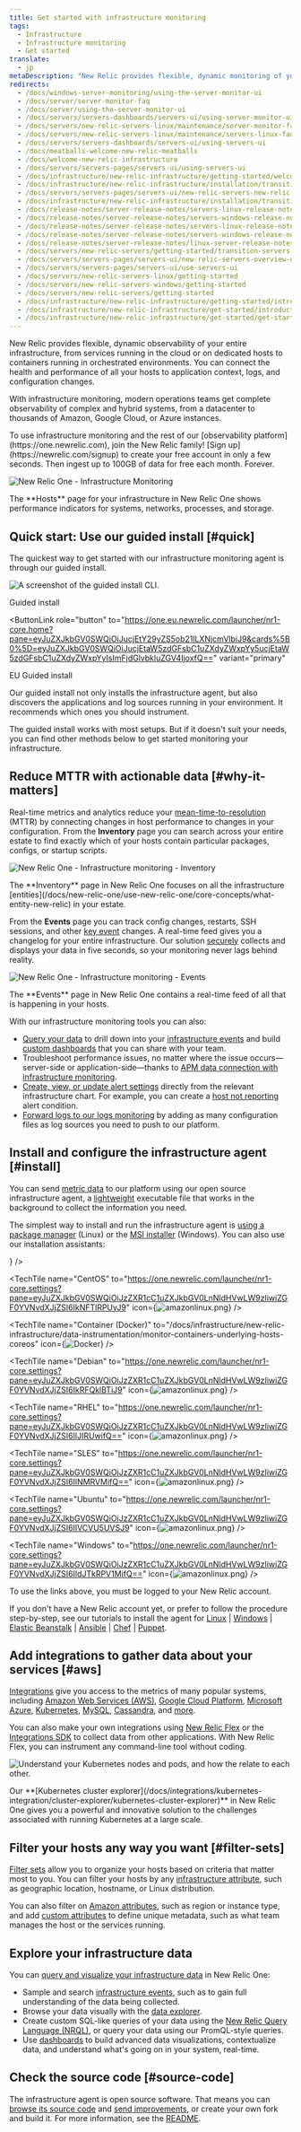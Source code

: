 ```yaml
---
title: Get started with infrastructure monitoring
tags:
  - Infrastructure
  - Infrastructure monitoring
  - Get started
translate:
  - jp
metaDescription: "New Relic provides flexible, dynamic monitoring of your entire infrastructure. Learn about features, installation, and use cases."
redirects:
  - /docs/windows-server-monitoring/using-the-server-monitor-ui
  - /docs/server/server-monitor-faq
  - /docs/server/using-the-server-monitor-ui
  - /docs/servers/servers-dashboards/servers-ui/using-server-monitor-ui
  - /docs/servers/new-relic-servers-linux/maintenance/server-monitor-faq
  - /docs/servers/new-relic-servers-linux/maintenance/servers-linux-faq
  - /docs/servers/servers-dashboards/servers-ui/using-servers-ui
  - /docs/meatballs-welcome-new-relic-meatballs
  - /docs/welcome-new-relic-infrastructure
  - /docs/servers/servers-pages/servers-ui/using-servers-ui
  - /docs/infrastructure/new-relic-infrastructure/getting-started/welcome-new-relic-infrastructure
  - /docs/infrastructure/new-relic-infrastructure/installation/transition-servers-new-relic-infrastructure-0
  - /docs/servers/servers-pages/servers-ui/new-relic-servers-new-relic-infrastructure
  - /docs/infrastructure/new-relic-infrastructure/installation/transition-servers-new-relic-infrastructure
  - /docs/release-notes/server-release-notes/servers-linux-release-notes
  - /docs/release-notes/server-release-notes/servers-windows-release-notes
  - /docs/release-notes/server-release-notes/servers-linux-release-notes/feed
  - /docs/release-notes/server-release-notes/servers-windows-release-notes/feed
  - /docs/release-notes/server-release-notes/linux-server-release-notes/linux-server-120257
  - /docs/servers/new-relic-servers/getting-started/transition-servers-new-relic-infrastructure
  - /docs/servers/servers-pages/servers-ui/new-relic-servers-overview-ui-page
  - /docs/servers/servers-pages/servers-ui/use-servers-ui
  - /docs/servers/new-relic-servers-linux/getting-started
  - /docs/servers/new-relic-servers-windows/getting-started
  - /docs/servers/new-relic-servers/getting-started
  - /docs/infrastructure/new-relic-infrastructure/getting-started/introduction-new-relic-infrastructure
  - /docs/infrastructure/new-relic-infrastructure/get-started/introduction-new-relic-infrastructure
  - /docs/infrastructure/new-relic-infrastructure/get-started/get-started-infrastructure-monitoring
---
```










New Relic provides flexible, dynamic observability of your entire infrastructure, from services running in the cloud or on dedicated hosts to containers running in orchestrated environments. You can connect the health and performance of all your hosts to application context, logs, and configuration changes.

With infrastructure monitoring, modern operations teams get complete observability of complex and hybrid systems, from a datacenter to thousands of Amazon, Google Cloud, or Azure instances.

<Callout variant="tip">
  To use infrastructure monitoring and the rest of our [observability platform](https://one.newrelic.com), join the New Relic family! [Sign up](https://newrelic.com/signup) to create your free account in only a few seconds. Then ingest up to 100GB of data for free each month. Forever.
</Callout>

![New Relic One - Infrastructure Monitoring](./images/nrone-infrastructure-hosts.png "New Relic One - Infrastructure Monitoring")

<figcaption>
  The **Hosts** page for your infrastructure in New Relic One shows performance indicators for systems, networks, processes, and storage.
</figcaption>

## Quick start: Use our guided install [#quick]

The quickest way to get started with our infrastructure monitoring agent is through our guided install.

![A screenshot of the guided install CLI.](./images/guided-install-cli.png "The guided install CLI.")

<ButtonGroup>
<ButtonLink
  role="button"
  to="https://one.newrelic.com/launcher/nr1-core.home?pane=eyJuZXJkbGV0SWQiOiJucjEtY29yZS5ob21lLXNjcmVlbiJ9&cards%5B0%5D=eyJuZXJkbGV0SWQiOiJucjEtaW5zdGFsbC1uZXdyZWxpYy5ucjEtaW5zdGFsbC1uZXdyZWxpYyIsImFjdGlvbkluZGV4IjoxfQ=="
  variant="primary"
>
  Guided install
</ButtonLink>

<ButtonLink
  role="button"
  to="https://one.eu.newrelic.com/launcher/nr1-core.home?pane=eyJuZXJkbGV0SWQiOiJucjEtY29yZS5ob21lLXNjcmVlbiJ9&cards%5B0%5D=eyJuZXJkbGV0SWQiOiJucjEtaW5zdGFsbC1uZXdyZWxpYy5ucjEtaW5zdGFsbC1uZXdyZWxpYyIsImFjdGlvbkluZGV4IjoxfQ=="
  variant="primary"
>
  EU Guided install
</ButtonLink>
</ButtonGroup>

Our guided install not only installs the infrastructure agent, but also discovers the applications and log sources running in your environment. It recommends which ones you should instrument.

The guided install works with most setups. But if it doesn't suit your needs, you can find other methods below to get started monitoring your infrastructure.

## Reduce MTTR with actionable data [#why-it-matters]

Real-time metrics and analytics reduce your [mean-time-to-resolution](https://newrelic.com/devops/how-to-reduce-mttr) (MTTR) by connecting changes in host performance to changes in your configuration. From the **Inventory** page you can search across your entire estate to find exactly which of your hosts contain particular packages, configs, or startup scripts.

![New Relic One - Infrastructure monitoring - Inventory](./images/nrone-infrastructure-inventory.png "New Relic One - Infrastructure monitoring - Inventory")

<figcaption>
  The **Inventory** page in New Relic One focuses on all the infrastructure [entities](/docs/new-relic-one/use-new-relic-one/core-concepts/what-entity-new-relic) in your estate.
</figcaption>

From the **Events** page you can track config changes, restarts, SSH sessions, and other [key event](https://docs.newrelic.com/docs/infrastructure-events-page#types) changes. A real-time feed gives you a changelog for your entire infrastructure. Our solution [securely](/docs/infrastructure/new-relic-infrastructure/getting-started/infrastructure-security) collects and displays your data in five seconds, so your monitoring never lags behind reality.

![New Relic One - Infrastructure monitoring - Events](./images/nrone-infrastructure-events.png "New Relic One - Infrastructure monitoring - Events")

<figcaption>
  The **Events** page in New Relic One contains a real-time feed of all that is happening in your hosts.
</figcaption>

With our infrastructure monitoring tools you can also:

* [Query your data](/docs/using-new-relic/data/understand-data/query-new-relic-data) to drill down into your [infrastructure events](/docs/default-infrastructure-events-attributes) and build [custom dashboards](/docs/dashboards/new-relic-one-dashboards/get-started/introduction-new-relic-one-dashboards) that you can share with your team.
* Troubleshoot performance issues, no matter where the issue occurs—server-side or application-side—thanks to [APM data connection with infrastructure monitoring](/docs/infrastructure/new-relic-infrastructure/data-instrumentation/new-relic-apm-data-infrastructure).
* [Create, view, or update alert settings](/docs/add-edit-or-view-host-alert-information) directly from the relevant infrastructure chart. For example, you can create a [host not reporting](/docs/infrastructure/new-relic-infrastructure/configuration/create-infrastructure-host-not-reporting-condition) alert condition.
* [Forward logs to our logs monitoring](/docs/logs/enable-new-relic-logs/1-enable-logs/forward-your-logs-using-new-relic-infrastructure-agent) by adding as many configuration files as log sources you need to push to our platform.

## Install and configure the infrastructure agent [#install]

You can send [metric data](/docs/infrastructure/manage-your-data/data-instrumentation/default-infrastructure-events) to our platform using our open source infrastructure agent, a [lightweight](/docs/infrastructure/new-relic-infrastructure/getting-started/agent-performance-overhead) executable file that works in the background to collect the information you need.

The simplest way to install and run the infrastructure agent is [using a package manager](/docs/infrastructure/install-configure-manage-infrastructure/linux-installation/install-infrastructure-linux-using-package-manager) (Linux) or the [MSI installer](/docs/infrastructure/install-configure-manage-infrastructure/windows-installation/install-infrastructure-windows-server-using-msi-installer) (Windows). You can also use our installation assistants:

<TechTileGrid>
  <TechTile
    name="Amazon Linux"
    to="https://one.newrelic.com/launcher/nr1-core.settings?pane=eyJuZXJkbGV0SWQiOiJzZXR1cC1uZXJkbGV0LnNldHVwLW9zIiwiZGF0YVNvdXJjZSI6IkFNQVpPTl9MSU5VWCJ9"
    icon={<img src={amazonlinux} alt="amazonlinux.png"/>}
  />

  <TechTile
    name="CentOS"
    to="https://one.newrelic.com/launcher/nr1-core.settings?pane=eyJuZXJkbGV0SWQiOiJzZXR1cC1uZXJkbGV0LnNldHVwLW9zIiwiZGF0YVNvdXJjZSI6IkNFTlRPUyJ9"
    icon={<img src={centos} alt="amazonlinux.png"/>}
  />

  <TechTile
    name="Container (Docker)"
    to="/docs/infrastructure/new-relic-infrastructure/data-instrumentation/monitor-containers-underlying-hosts-coreos"
    icon={<img src={dockerLogoCrop} alt="Docker"/>}
  />

  <TechTile
    name="Debian"
    to="https://one.newrelic.com/launcher/nr1-core.settings?pane=eyJuZXJkbGV0SWQiOiJzZXR1cC1uZXJkbGV0LnNldHVwLW9zIiwiZGF0YVNvdXJjZSI6IkRFQklBTiJ9"
    icon={<img src={debian} alt="amazonlinux.png"/>}
  />

  <TechTile
    name="RHEL"
    to="https://one.newrelic.com/launcher/nr1-core.settings?pane=eyJuZXJkbGV0SWQiOiJzZXR1cC1uZXJkbGV0LnNldHVwLW9zIiwiZGF0YVNvdXJjZSI6IlJIRUwifQ=="
    icon={<img src={redHatNew2} alt="amazonlinux.png"/>}
  />

  <TechTile
    name="SLES"
    to="https://one.newrelic.com/launcher/nr1-core.settings?pane=eyJuZXJkbGV0SWQiOiJzZXR1cC1uZXJkbGV0LnNldHVwLW9zIiwiZGF0YVNvdXJjZSI6IlNMRVMifQ=="
    icon={<img src={suse} alt="amazonlinux.png"/>}
  />

  <TechTile
    name="Ubuntu"
    to="https://one.newrelic.com/launcher/nr1-core.settings?pane=eyJuZXJkbGV0SWQiOiJzZXR1cC1uZXJkbGV0LnNldHVwLW9zIiwiZGF0YVNvdXJjZSI6IlVCVU5UVSJ9"
    icon={<img src={ubuntu} alt="amazonlinux.png"/>}
  />

  <TechTile
    name="Windows"
    to="https://one.newrelic.com/launcher/nr1-core.settings?pane=eyJuZXJkbGV0SWQiOiJzZXR1cC1uZXJkbGV0LnNldHVwLW9zIiwiZGF0YVNvdXJjZSI6IldJTkRPV1MifQ=="
    icon={<img src={windows} alt="amazonlinux.png"/>}
  />
</TechTileGrid>

To use the links above, you must be logged to your New Relic account.

If you don't have a New Relic account yet, or prefer to follow the procedure step-by-step, see our tutorials to install the agent for [Linux](/docs/infrastructure/install-configure-manage-infrastructure/linux-installation/install-infrastructure-linux-using-package-manager) \| [Windows](/docs/infrastructure/new-relic-infrastructure/installation/install-infrastructure-windows-server) \| [Elastic Beanstalk](/docs/infrastructure/new-relic-infrastructure/installation/install-infrastructure-agent-aws-elastic-beanstalk) \| [Ansible](/docs/infrastructure/new-relic-infrastructure/config-management-tools/configure-new-relic-infrastructure-using-ansible) \| [Chef](/docs/infrastructure/new-relic-infrastructure/config-management-tools/configure-new-relic-infrastructure-using-chef) \| [Puppet](/docs/infrastructure/new-relic-infrastructure/config-management-tools/configure-new-relic-infrastructure-puppet).

## Add integrations to gather data about your services [#aws]

[Integrations](/docs/intro-infrastructure-integrations) give you access to the metrics of many popular systems, including [Amazon Web Services (AWS)](/docs/infrastructure/amazon-integrations/aws-integrations-list), [Google Cloud Platform](/docs/integrations/google-cloud-platform-integrations), [Microsoft Azure](/docs/infrastructure/microsoft-azure-integrations/azure-integrations-list), [Kubernetes](/docs/integrations/kubernetes-integration/getting-started/getting-started), [MySQL](/docs/infrastructure/host-integrations/host-integrations-list/mysql-monitoring-integration-new-relic-infrastructure), [Cassandra](/docs/infrastructure/host-integrations/host-integrations-list/cassandra-monitoring-integration-new-relic-infrastructure), and [more](/docs/integrations/host-integrations/open-source-host-integrations-list).

You can also make your own integrations using [New Relic Flex](/docs/introduction-new-relics-flex-integration) or the [Integrations SDK](/docs/infrastructure/integrations-sdk/get-started/intro-infrastructure-integrations-sdk) to collect data from other applications. With New Relic Flex, you can instrument any command-line tool without coding.

![Understand your Kubernetes nodes and pods, and how the relate to each other. ](./images/NR_Cluster_Explorer.png "NR_Cluster_Explorer.png")

<figcaption>
  Our **[Kubernetes cluster explorer](/docs/integrations/kubernetes-integration/cluster-explorer/kubernetes-cluster-explorer)** in New Relic One gives you a powerful and innovative solution to the challenges associated with running Kubernetes at a large scale.
</figcaption>

## Filter your hosts any way you want [#filter-sets]

[Filter sets](/docs/scopes-organize-your-infrastructure) allow you to organize your hosts based on criteria that matter most to you. You can filter your hosts by any [infrastructure attribute](/docs/default-infrastructure-events-attributes), such as geographic location, hostname, or Linux distribution.

You can also filter on [Amazon attributes](/docs/default-infrastructure-events-attributes#aws-ec2-attributes), such as region or instance type, and add [custom attributes](/docs/meatballs-configuring-your-agent#attributes) to define unique metadata, such as what team manages the host or the services running.

## Explore your infrastructure data

You can [query and visualize your infrastructure data](/docs/using-new-relic/data/understand-data/query-new-relic-data) in New Relic One:

* Sample and search [infrastructure events](/docs/infrastructure/manage-your-data/data-instrumentation/default-infrastructure-events), such as to gain full understanding of the data being collected.
* Browse your data visually with the [data explorer](/docs/query-your-data/explore-query-data/data-explorer/introduction-data-explorer).
* Create custom SQL-like queries of your data using the [New Relic Query Language (NRQL)](/docs/insights/nrql-new-relic-query-language/using-nrql/introduction-nrql), or query your data using our PromQL-style queries.
* Use [dashboards](/docs/dashboards/new-relic-one-dashboards/get-started/introduction-new-relic-one-dashboards) to build advanced data visualizations, contextualize data, and understand what's going on in your system, real-time.

## Check the source code [#source-code]

The infrastructure agent is open source software. That means you can [browse its source code](https://github.com/newrelic/infrastructure-agent) and [send improvements](https://github.com/newrelic/infrastructure-agent/blob/master/CONTRIBUTING.md), or create your own fork and build it. For more information, see the [README](https://github.com/newrelic/infrastructure-agent/blob/master/README.md).
